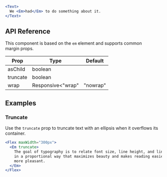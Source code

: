```jsx live=true
<Text>
  We <Em>had</Em> to do something about it.
</Text>
```

## API Reference

This component is based on the `em` element and supports common margin props.

| Prop | Type | Default |
| --- | --- | --- |
| asChild | boolean |  |
| truncate | boolean |  |
| wrap | Responsive<"wrap" | "nowrap" | "pretty" | "balance"> |  |


## Examples

### Truncate

Use the `truncate` prop to truncate text with an ellipsis when it overflows its container.

```jsx live=true line=2
<Flex maxWidth="300px">
  <Em truncate>
    The goal of typography is to relate font size, line height, and line width
    in a proportional way that maximizes beauty and makes reading easier and
    more pleasant.
  </Em>
</Flex>
```
